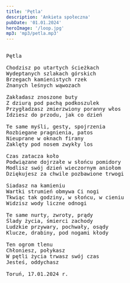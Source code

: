 ```yaml
---
title: 'Pętla'
description: 'Ankieta społeczna'
pubDate: '01.01.2024'
heroImage: '/loop.jpg'
mp3: 'mp3/petla.mp3'
---
```

<pre>

Pętla

Chodzisz po utartych ścieżkach
Wydeptanych szlakach górskich
Brzegach kamienistych rzek
Znanych leśnych wąwozach

Zakładasz znoszone buty
Z dziurą pod pachą podkoszulek
Przygładzasz zmierzwiony poranny włos
Idziesz do przodu, jak co dzień

Te same myśli, gesty, spojrzenia
Rozbiegane pragnienia, patos
Nieuprane w oknach firany
Zaklęty pod nosem zwykły los

Czas zatacza koło
Podwiązane dojrzałe w słońcu pomidory
Modlisz swój dzień wieczornym aniołom
Dziękujesz za chwile pozbawione trwogi

Siadasz na kamieniu
Wartki strumień obmywa Ci nogi
Tkwiąc tak godziny, w słońcu, w cieniu
Widzisz wody liczne odnogi

Te same nurty, zwroty, prądy
Ślady życia, śmierci zachody
Ludzkie przywary, pochwały, osądy
Klucze, drabiny, pod nogami kłody

Ten ogrom tlenu
Chłoniesz, połykasz
W pętli życia trwasz swój czas
Jesteś, oddychasz

Toruń, 17.01.2024 r.
  
</pre>
